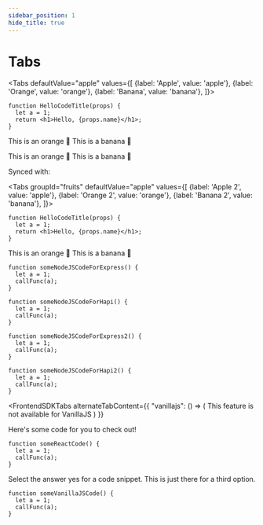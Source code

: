 ```yaml
---
sidebar_position: 1
hide_title: true
---
```


# Tabs


<Tabs
defaultValue="apple"
values={[
{label: 'Apple', value: 'apple'},
{label: 'Orange', value: 'orange'},
{label: 'Banana', value: 'banana'},
]}>

<TabItem value="apple">
<Tabs
isSubTab={true}
groupId="fruits"  
defaultValue="apple"
values={[
{label: 'Apple 2', value: 'apple'},
{label: 'Orange 2', value: 'orange'},
{label: 'Banana 2', value: 'banana'},
]}>
<TabItem value="apple">

```tsx
function HelloCodeTitle(props) {
  let a = 1;
  return <h1>Hello, {props.name}</h1>;
}
```

</TabItem>
<TabItem value="orange">This is an orange 🍊</TabItem>
<TabItem value="banana">This is a banana 🍌</TabItem>
</Tabs>
</TabItem>

<TabItem value="orange">This is an orange 🍊</TabItem>
<TabItem value="banana">This is a banana 🍌</TabItem>
</Tabs>


Synced with:

<Tabs
groupId="fruits"
defaultValue="apple"
values={[
{label: 'Apple 2', value: 'apple'},
{label: 'Orange 2', value: 'orange'},
{label: 'Banana 2', value: 'banana'},
]}>
<TabItem value="apple">

```tsx {2-3} title="/src/components/HelloCodeTitle.ts"
function HelloCodeTitle(props) {
  let a = 1;
  return <h1>Hello, {props.name}</h1>;
}
```

</TabItem>
<TabItem value="orange">This is an orange 🍊</TabItem>
<TabItem value="banana">This is a banana 🍌</TabItem>
</Tabs>


<BackendSDKTabs>
<TabItem value="nodejs">
<NodeJSFrameworkSubTabs>
<TabItem value="express">

```tsx
function someNodeJSCodeForExpress() {
  let a = 1;
  callFunc(a);
}
```

</TabItem>
<TabItem value="hapi">

```tsx
function someNodeJSCodeForHapi() {
  let a = 1;
  callFunc(a);
}
```

</TabItem>
</NodeJSFrameworkSubTabs>
</TabItem>
</BackendSDKTabs>

<BackendSDKTabs>
<TabItem value="nodejs">
<NodeJSFrameworkSubTabs>
<TabItem value="express">

```tsx
function someNodeJSCodeForExpress2() {
  let a = 1;
  callFunc(a);
}
```

</TabItem>
<TabItem value="hapi">

```tsx
function someNodeJSCodeForHapi2() {
  let a = 1;
  callFunc(a);
}
```

</TabItem>
</NodeJSFrameworkSubTabs>
</TabItem>
</BackendSDKTabs>


<FrontendSDKTabs
  alternateTabContent={{
    "vanillajs": () => (
      <ReactAdmonition
        type="caution"
        title="Not supported in VanillaJS"
      >
        This feature is not available for VanillaJS
      </ReactAdmonition>
    )
  }}
>
<TabItem value="reactjs">
<Question question="Some question goes here?">
<Answer title="Yes">
Here's some code for you to check out!

```tsx
function someReactCode() {
  let a = 1;
  callFunc(a);
}
```
</Answer>
<Answer title="No">
Select the answer yes for a code snippet.
</Answer>
<Answer title="Maybe">
This is just there for a third option.
</Answer>
</Question>

</TabItem>

<TabItem value="vanillajs">

```tsx
function someVanillaJSCode() {
  let a = 1;
  callFunc(a);
}
```

</TabItem>

</FrontendSDKTabs>